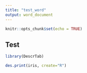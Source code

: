 ```yaml
---
title: "test_word"
output: word_document
---
```


```r
knitr::opts_chunk$set(echo = TRUE)
```

## Test


```r
library(DescrTab)

des.print(iris, create="R")

```

